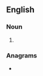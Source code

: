 ==English==

===Noun===
{{head|en|noun form}}

# {{plural of|en|eikon}}

===Anagrams===
* {{anagrams|en|a=eiknos|enokis|koines}}
